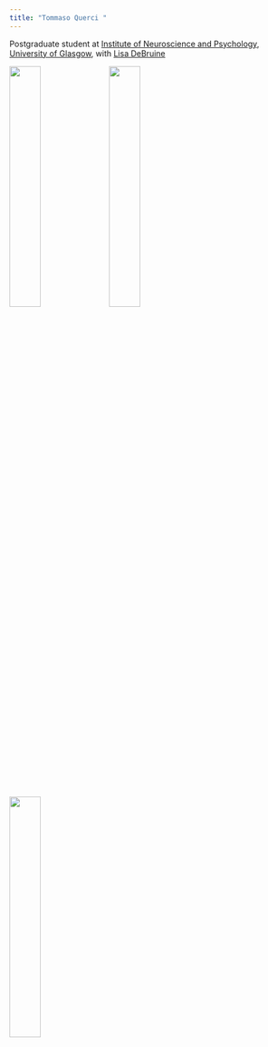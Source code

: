```yaml
---
title: "Tommaso Querci "
---
```

      

Postgraduate student at [Institute of Neuroscience and Psychology](http://www.gla.ac.uk/researchinstitutes/neurosciencepsychology/), [University of Glasgow](https://www.gla.ac.uk/), with [Lisa DeBruine](https://github.com/debruine)

[<img src="images/uofg1.jpg" 
  style="width: 33%; 
       float: left;
       padding-right: 10px;">](research.html)

[<img src="images/profG.jpg" 
  style="width: 33%; 
       float: left;
       padding-right: 10px;">](about.html) 
       
       
 [<img src="images/bookshelf_R.jpg" 
  style="width: 33%; 
       float: left;
       padding-right: 10px;">](bookshelf.html)